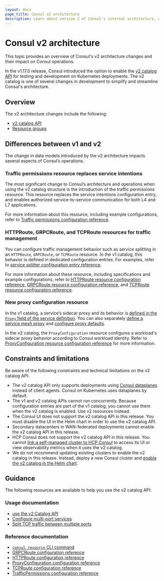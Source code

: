 ```yaml
---
layout: docs
page_title: Consul v2 architecture
description: Learn about version 2 of Consul's internal architecture, which replaces services and service instances with workloads and workload identies.
---
```


# Consul v2 architecture

This topic provides an overview of Consul's v2 architecture changes and their impact on Consul operations. 

In the v1.17.0 release, Consul introduced the option to enable the [v2 catalog API](/consul/docs/architecture/v2/catalog) for testing and development on Kubernetes deployments. The v2 catalog is one of several changes in development to simplify and streamline Consul's architecture.

## Overview

The v2 architecture changes include the following:

- [v2 catalog API](/consul/docs/architecture/v2/catalog)
- [Resource groups](/consul/docs/architecture/v2/groups)

## Differences between v1 and v2

The change in data models introduced by the v2 architecture impacts several aspects of Consul’s operations.

### Traffic permissions resource replaces service intentions

The most significant change to Consul’s architecture and operations when using the v2 catalog structure is the introduction of the traffic permissions resource. This resource replaces the service intentions configuration entry, and enables authorized service-to-service communication for both L4 and L7 applications.

For more information about this resource, including example configurations, refer to [Traffic permissions configuration reference](/consul/docs/k8s/multiport/reference/trafficpermissions).

### HTTPRoute, GRPCRoute, and TCPRoute resources for traffic management

You can configure traffic management behavior such as service splitting in an `HTTPRoute`, `GRPCRoute`, or `TCPRoute` resource. In the v1 catalog, this behavior is defined in dedicated configuration entries. For examples, refer to [service splitter configuration entry reference](/consul/docs/connect/config-entries/service-splitter#examples).

For more information about these resource, including specifications and example configurations, refer to [HTTPRoute resource configuration reference](/consul/docs/k8s/multiport/reference/httproute), [GRPCRoute resource configuration reference](/consul/docs/k8s/multiport/reference/grpcroute), and [TCPRoute resource configuration reference](/consul/docs/k8s/multiport/reference/tcproute).

### New proxy configuration resource

In the v1 catalog, a service’s sidecar proxy and its behavior is [defined in the `Proxy` field of the service definition](/consul/docs/services/usage/define-services). You can also separately [define a service mesh proxy](/consul/docs/connect/proxies/deploy-service-mesh-proxies) and [configure proxy defaults](/consul/docs/connect/config-entries/proxy-defaults).

In the v2 catalog, the `ProxyConfiguration` resource configures a workload's sidecar proxy behavior according to Consul workload identity. Refer to [ProxyConfiguration resource configuration reference](/consul/docs/k8s/multiport/reference/proxyconfiguration) for more information.

## Constraints and limitations

Be aware of the following constraints and technical limitations on the v2 catalog API:

- The v2 catalog API only supports deployments using [Consul dataplanes](/consul/docs/connect/dataplane) instead of client agents. Consul on Kubernetes uses dataplanes by default.
- The v1 and v2 catalog APIs cannot run concurrently. Because configuration entries are part of the v1 catalog, you cannot use them when the v2 catalog is enabled. Use v2 resources instead.
- The Consul UI does not support the v2 catalog API in this release. You must disable the UI in the Helm chart in order to use the v2 catalog API.
- Secondary datacenters in WAN-federated deployments cannot enable the v2 catalog API in this release.
- HCP Consul does not support the v2 catalog API in this release. You cannot [link a self-managed cluster to HCP Consul](/hcp/docs/consul/self-managed) to access its UI or view observability metrics when it uses the v2 catalog.
- We do not recommend updating existing clusters to enable the v2 catalog in this release. Instead, deploy a new Consul cluster and [enable the v2 catalog in the Helm chart](/consul/docs/k8s/multiport/configure#enable-the-v2-catalog).

## Guidance

The following resources are available to help you use the v2 catalog API:

### Usage documentation

- [use the v2 Catalog API](/consul/docs/k8s/multiport)
- [Configure multi-port services](/consul/docs/k8s/multiport/configure)
- [Split TCP traffic between multiple ports](/consul/docs/k8s/multiport/traffic-split)

### Reference documentation

- [`consul resource` CLI command](/consul/docs/k8s/multiport/reference/resource-command)
- [GRPCRoute configuration reference](/consul/docs/k8s/multiport/reference/grpcroute)
- [HTTPRoute configuration reference](/consul/docs/k8s/multiport/reference/httproute)
- [ProxyConfiguration configuration reference](/consul/docs/k8s/multiport/reference/proxyconfiguration)
- [TCPRoute configuration reference](/consul/docs/k8s/multiport/reference/tcproute)
- [TrafficPermissions configuration reference](/consul/docs/k8s/multiport/reference/trafficpermissions)
